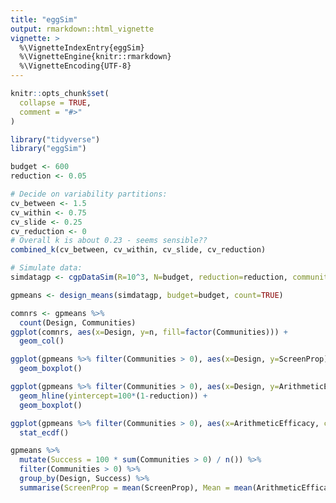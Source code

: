 ```yaml
---
title: "eggSim"
output: rmarkdown::html_vignette
vignette: >
  %\VignetteIndexEntry{eggSim}
  %\VignetteEngine{knitr::rmarkdown}
  %\VignetteEncoding{UTF-8}
---
```


```r
knitr::opts_chunk$set(
  collapse = TRUE,
  comment = "#>"
)
```

```r
library("tidyverse")
library("eggSim")
```

```r

budget <- 600
reduction <- 0.05

# Decide on variability partitions:
cv_between <- 1.5
cv_within <- 0.75
cv_slide <- 0.25
cv_reduction <- 0
# Overall k is about 0.23 - seems sensible??
combined_k(cv_between, cv_within, cv_slide, cv_reduction)

# Simulate data:
simdatagp <- cgpDataSim(R=10^3, N=budget, reduction=reduction, community_mean=24, cv_between=cv_between, cv_within=cv_within, cv_slide=cv_slide, cv_reduction=cv_reduction, grams=1/24)

gpmeans <- design_means(simdatagp, budget=budget, count=TRUE)

comnrs <- gpmeans %>%
  count(Design, Communities)
ggplot(comnrs, aes(x=Design, y=n, fill=factor(Communities))) +
  geom_col()

ggplot(gpmeans %>% filter(Communities > 0), aes(x=Design, y=ScreenProp)) +
  geom_boxplot()

ggplot(gpmeans %>% filter(Communities > 0), aes(x=Design, y=ArithmeticEfficacy)) +
  geom_hline(yintercept=100*(1-reduction)) +
  geom_boxplot()

ggplot(gpmeans %>% filter(Communities > 0), aes(x=ArithmeticEfficacy, col=Design)) +
  stat_ecdf()

gpmeans %>%
  mutate(Success = 100 * sum(Communities > 0) / n()) %>%
  filter(Communities > 0) %>%
  group_by(Design, Success) %>%
  summarise(ScreenProp = mean(ScreenProp), Mean = mean(ArithmeticEfficacy), Median = median(ArithmeticEfficacy), Variance = var(ArithmeticEfficacy), .groups='drop')
```

